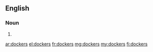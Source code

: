 ==English==

===Noun===
{{head|en|noun plural form}}

# {{plural of|docker|lang=en}}

[[ar:dockers]]
[[el:dockers]]
[[fr:dockers]]
[[mg:dockers]]
[[my:dockers]]
[[fi:dockers]]